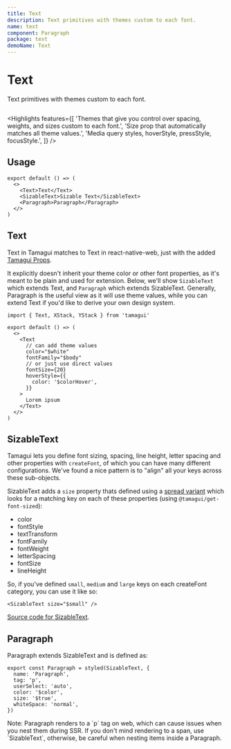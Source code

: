 ```yaml
---
title: Text
description: Text primitives with themes custom to each font.
name: text
component: Paragraph
package: text
demoName: Text
---
```


# Text

<Description>Text primitives with themes custom to each font.</Description>

<InstallBanner name="@tamagui/text" />

<HeroContainer demoMultiple>
  <TextDemo />
</HeroContainer>

```tsx hero template=Text

```

<Highlights
  features={[
    'Themes that give you control over spacing, weights, and sizes custom to each font.',
    'Size prop that automatically matches all theme values.',
    'Media query styles, hoverStyle, pressStyle, focusStyle.',
  ]}
/>

## Usage

```tsx
export default () => (
  <>
    <Text>Text</Text>
    <SizableText>Sizable Text</SizableText>
    <Paragraph>Paragraph</Paragraph>
  </>
)
```

## Text

Text in Tamagui matches to Text in react-native-web, just with the added [Tamagui Props](/docs/intro/props).

It explicitly doesn't inherit your theme color or other font properties, as it's meant to be plain and used for extension. Below, we'll show `SizableText` which extends Text, and `Paragraph` which extends SizableText. Generally, Paragraph is the useful view as it will use theme values, while you can extend Text if you'd like to derive your own design system.

```tsx
import { Text, XStack, YStack } from 'tamagui'

export default () => (
  <>
    <Text
      // can add theme values
      color="$white"
      fontFamily="$body"
      // or just use direct values
      fontSize={20}
      hoverStyle={{
        color: '$colorHover',
      }}
    >
      Lorem ipsum
    </Text>
  </>
)
```

## SizableText

Tamagui lets you define font sizing, spacing, line height, letter spacing and other properties with `createFont`, of which you can have many different configurations. We've found a nice pattern is to "align" all your keys across these sub-objects.

SizableText adds a `size` property thats defined using a [spread variant](/docs/core/styled#spread-variants) which looks for a matching key on each of these properties (using `@tamagui/get-font-sized`):

- color
- fontStyle
- textTransform
- fontFamily
- fontWeight
- letterSpacing
- fontSize
- lineHeight

So, if you've defined `small`, `medium` and `large` keys on each createFont category, you can use it like so:

```tsx
<SizableText size="$small" />
```

[Source code for SizableText](https://github.com/tamagui/tamagui/blob/master/packages/text/src/SizableText.tsx).

## Paragraph

Paragraph extends SizableText and is defined as:

```tsx
export const Paragraph = styled(SizableText, {
  name: 'Paragraph',
  tag: 'p',
  userSelect: 'auto',
  color: '$color',
  size: '$true',
  whiteSpace: 'normal',
})
```

<Notice>
  Note: Paragraph renders to a `p` tag on web, which can cause issues when you nest them
  during SSR. If you don't mind rendering to a span, use `SizableText`, otherwise, be
  careful when nesting items inside a Paragraph.
</Notice>
